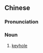 ==Chinese==
{{zh-forms|s=锁孔}}

===Pronunciation===
{{zh-pron
|m=suǒkǒng
|c=so2 hung2
|cat=n
}}

===Noun===
{{zh-noun}}

# [[keyhole]]